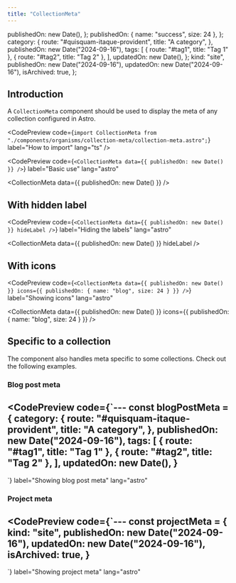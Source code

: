 ```yaml
---
title: "CollectionMeta"
---
```


  publishedOn: new Date(),
};
  publishedOn: { name: "success", size: 24 },
};
  category: {
    route: "#quisquam-itaque-provident",
    title: "A category",
  },
  publishedOn: new Date("2024-09-16"),
  tags: [
    { route: "#tag1", title: "Tag 1" },
    { route: "#tag2", title: "Tag 2" },
  ],
  updatedOn: new Date(),
};
  kind: "site",
  publishedOn: new Date("2024-09-16"),
  updatedOn: new Date("2024-09-16"),
  isArchived: true,
};

## Introduction

A `CollectionMeta` component should be used to display the meta of any collection configured in Astro.

<CodePreview
  code={`import CollectionMeta from "./components/organisms/collection-meta/collection-meta.astro";`}
  label="How to import"
  lang="ts"
/>

<CodePreview
  code={`<CollectionMeta data={{ publishedOn: new Date() }} />`}
  label="Basic use"
  lang="astro"
>
  <CollectionMeta data={{ publishedOn: new Date() }} />
</CodePreview>

## With hidden label

<CodePreview
  code={`<CollectionMeta data={{ publishedOn: new Date() }} hideLabel />`}
  label="Hiding the labels"
  lang="astro"
>
  <CollectionMeta data={{ publishedOn: new Date() }} hideLabel />
</CodePreview>

## With icons

<CodePreview
  code={`<CollectionMeta
    data={{ publishedOn: new Date() }}
    icons={{ publishedOn: { name: "blog", size: 24 } }}
/>`}
  label="Showing icons"
  lang="astro"
>
  <CollectionMeta
    data={{ publishedOn: new Date() }}
    icons={{ publishedOn: { name: "blog", size: 24 } }}
  />
</CodePreview>

## Specific to a collection

The component also handles meta specific to some collections. Check out the following examples.

### Blog post meta

<CodePreview
  code={`---
const blogPostMeta = {
    category: {
      route: "#quisquam-itaque-provident",
      title: "A category",
    },
    publishedOn: new Date("2024-09-16"),
    tags: [
      { route: "#tag1", title: "Tag 1" },
      { route: "#tag2", title: "Tag 2" },
    ],
    updatedOn: new Date(),
}
---
<CollectionMeta data={blogPostMeta} />`}
  label="Showing blog post meta"
  lang="astro"
>
  <CollectionMeta data={blogPostMeta} />
</CodePreview>
<CollectionMeta data={blogPostMeta} />

### Project meta

<CodePreview
  code={`---
const projectMeta = {
    kind: "site",
    publishedOn: new Date("2024-09-16"),
    updatedOn: new Date("2024-09-16"),
    isArchived: true,
}
---
<CollectionMeta data={projectMeta} />`}
  label="Showing project meta"
  lang="astro"
>
  <CollectionMeta data={projectMeta} />
</CodePreview>
